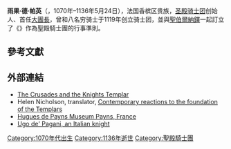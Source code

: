 {{Expand|time=2014-10-13T06:33:34+00:00}}
{{Infobox person
|name        = 雨果·德·帕英
|image       = Baldwin II ceeding the Temple of Salomon to Hugues de Payens and Gaudefroy de Saint-Homer.jpg
|caption     = 国王[[鲍德温二世_(耶路撒冷)|鲍德温二世]]将圣殿交给雨果·德·帕英和{{link-en|Godfrey de Saint-Omer|Godfrey de Saint-Omer}}
|birth_date  = 約於1070年
|birth_place = [[法國|法國]] [[特鲁瓦|特鲁瓦]] <ref>http://www.templiers.org/huguespayns-eng.php</ref>
|death_date  = 1136年5月24日(66歲)
|death_place = [[耶路撒冷王國|耶路撒冷王國]]
|other_names = Hugo de Paganis<br />Ugo de' Pagani
|known_for   = 首任[[聖殿騎士團|聖殿騎士團]][[大團長|大團長]]
|occupation  = 
|nationality = 
}}

'''雨果·德·帕英'''（{{lang-fr|'''Hugues de Payens'''}}，{{circa}}1070年–1136年5月24日），法国香槟区贵族，[[圣殿骑士团|圣殿骑士团]]创始人、首任[[大團長|大團長]]，曾和八名穷骑士于1119年创立骑士团，並與[[聖伯爾納鐸|聖伯爾納鐸]]一起訂立了《{{link-en|聖殿騎士會規|Latin Rule}}》作為聖殿騎士團的行事準則。

== 參考文獻 ==
{{reflist}}

== 外部連結 ==
*[http://www.angelfire.com/mi4/polcrt/KnightsTemplar1.html The Crusades and the Knights Templar]
*Helen Nicholson, translator, [http://www.deremilitari.org/RESOURCES/SOURCES/templars1.htm Contemporary reactions to the foundation of the Templars]
*[http://www.bargaintraveleurope.com/07/France_Hughes_de_Payns_Museum_Champagne.htm Hugues de Payns Museum  Payns, France]
*[https://web.archive.org/web/20130228191602/http://ac-support.europe.umuc.edu/~jmatthew/naples/templar.htm Ugo de' Pagani, an Italian knight]

{{天主教會史}}
{{Authority control}}
{{France-mil-bio-stub}}

{{DEFAULTSORT:Payens, Hugues de}}
[[Category:1070年代出生|Category:1070年代出生]]
[[Category:1136年逝世|Category:1136年逝世]]
[[Category:聖殿騎士團|Category:聖殿騎士團]]